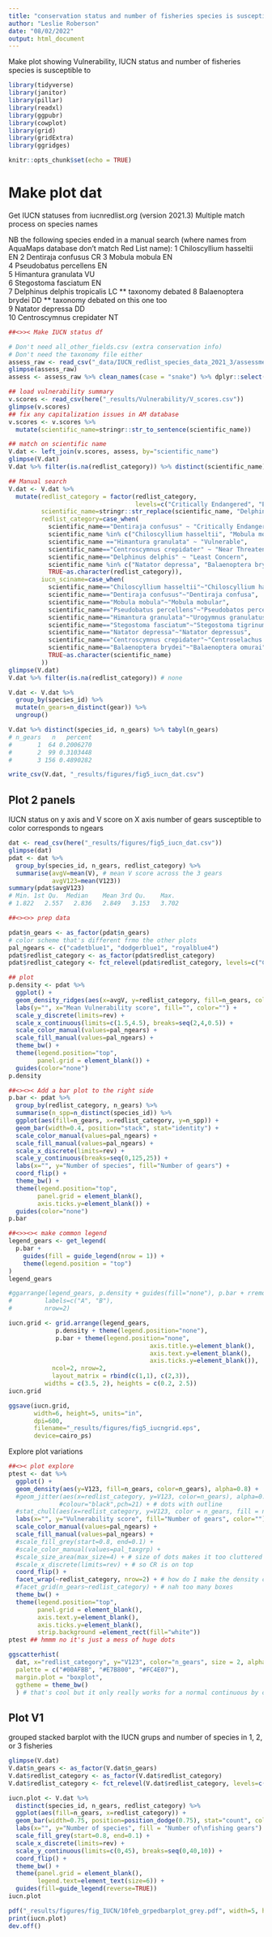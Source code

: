 ```yaml
---
title: "conservation status and number of fisheries species is susceptible to"
author: "Leslie Roberson"
date: "08/02/2022"
output: html_document
---
```


Make plot showing Vulnerability, IUCN status and number of fisheries species is susceptible to

```r

library(tidyverse)
library(janitor)
library(pillar)
library(readxl)
library(ggpubr)
library(cowplot)
library(grid)
library(gridExtra)
library(ggridges)

knitr::opts_chunk$set(echo = TRUE)
```

# Make plot dat

Get IUCN statuses from iucnredlist.org (version 2021.3)
Multiple match process on species names

NB the following species ended in a manual search (where names from AquaMaps database don't match Red List name):
 1 Chiloscyllium hasseltii     EN
 2 Dentiraja confusus         CR 
 3 Mobula mobula      EN         
 4 Pseudobatus percellens    EN  
 5 Himantura granulata     VU     
 6 Stegostoma fasciatum EN        
 7 Delphinus delphis tropicalis   LC  ** taxonomy debated
 8 Balaenoptera brydei      DD ** taxonomy debated on this one too   
 9 Natator depressa       DD         
10 Centroscymnus crepidater  NT  

```r

##<>>< Make IUCN status df

# Don't need all_other_fields.csv (extra conservation info)
# Don't need the taxonomy file either
assess_raw <- read_csv("_data/IUCN_redlist_species_data_2021_3/assessments.csv")
glimpse(assess_raw)
assess <- assess_raw %>% clean_names(case = "snake") %>% dplyr::select(c(internal_taxon_id, scientific_name, redlist_category))

## load vulnerability summary 
v.scores <- read_csv(here("_results/Vulnerability/V_scores.csv"))
glimpse(v.scores)
## fix any capitalization issues in AM database
v.scores <- v.scores %>%
  mutate(scientific_name=stringr::str_to_sentence(scientific_name))

## match on scientific name
V.dat <- left_join(v.scores, assess, by="scientific_name")
glimpse(V.dat)
V.dat %>% filter(is.na(redlist_category)) %>% distinct(scientific_name) # 10 unmatched

## Manual search
V.dat <- V.dat %>%
  mutate(redlist_category = factor(redlist_category, 
                                   levels=c("Critically Endangered", "Endangered", "Vulnerable", "Near Threatened", "Least Concern", "Data Deficient")),
         scientific_name=stringr::str_replace(scientific_name, "Delphinus delphis tropicalis", "Delphinus delphis"),
         redlist_category=case_when(
           scientific_name=="Dentiraja confusus" ~ "Critically Endangered",
           scientific_name %in% c("Chiloscyllium hasseltii", "Mobula mobula", "Pseudobatus percellens", "Stegostoma fasciatum") ~ "Endangered",
           scientific_name =="Himantura granulata" ~ "Vulnerable",
           scientific_name=="Centroscymnus crepidater" ~ "Near Threatened",
           scientific_name=="Delphinus delphis" ~ "Least Concern",
           scientific_name %in% c("Natator depressa", "Balaenoptera brydei") ~ "Data Deficient",
           TRUE~as.character(redlist_category)),
         iucn_sciname=case_when(
           scientific_name=="Chiloscyllium hasseltii"~"Chiloscyllium hasselti",
           scientific_name=="Dentiraja confusus"~"Dentiraja confusa",
           scientific_name=="Mobula mobula"~"Mobula mobular",
           scientific_name=="Pseudobatus percellens"~"Pseudobatos percellens",
           scientific_name=="Himantura granulata"~"Urogymnus granulatus",
           scientific_name=="Stegostoma fasciatum"~"Stegostoma tigrinum",
           scientific_name=="Natator depressa"~"Natator depressus",
           scientific_name=="Centroscymnus crepidater"~"Centroselachus crepidater",
           scientific_name=="Balaenoptera brydei"~"Balaenoptera omurai",
           TRUE~as.character(scientific_name)
         ))
glimpse(V.dat)
V.dat %>% filter(is.na(redlist_category)) # none

V.dat <- V.dat %>%
  group_by(species_id) %>%
  mutate(n_gears=n_distinct(gear)) %>%
  ungroup()

V.dat %>% distinct(species_id, n_gears) %>% tabyl(n_gears)
# n_gears   n   percent
#       1  64 0.2006270
#       2  99 0.3103448
#       3 156 0.4890282

write_csv(V.dat, "_results/figures/fig5_iucn_dat.csv")

```

## Plot 2 panels

IUCN status on y axis and V score on X axis 
number of gears susceptible to
color corresponds to ngears

```r

dat <- read_csv(here("_results/figures/fig5_iucn_dat.csv"))
glimpse(dat)
pdat <- dat %>% 
  group_by(species_id, n_gears, redlist_category) %>%
  summarise(avgV=mean(V), # mean V score across the 3 gears
            avgV123=mean(V123))
summary(pdat$avgV123)
# Min. 1st Qu.  Median    Mean 3rd Qu.    Max. 
# 1.822   2.557   2.836   2.849   3.153   3.702

##<><>> prep data

pdat$n_gears <- as_factor(pdat$n_gears)
# color scheme that's different frmo the other plots
pal_ngears <- c("cadetblue1", "dodgerblue1", "royalblue4")
pdat$redlist_category <- as_factor(pdat$redlist_category)
pdat$redlist_category <- fct_relevel(pdat$redlist_category, levels=c("Critically Endangered", "Endangered", "Vulnerable", "Near Threatened", "Least Concern", "pdata Deficient"))

## plot
p.density <- pdat %>%
  ggplot() +
  geom_density_ridges(aes(x=avgV, y=redlist_category, fill=n_gears, color=n_gears), alpha=0.75) +
  labs(y="", x="Mean Vulnerability score", fill="", color="") +
  scale_y_discrete(limits=rev) +
  scale_x_continuous(limits=c(1.5,4.5), breaks=seq(2,4,0.5)) +
  scale_color_manual(values=pal_ngears) + 
  scale_fill_manual(values=pal_ngears) + 
  theme_bw() +
  theme(legend.position="top",
        panel.grid = element_blank()) +
  guides(color="none")
p.density

##<><>< Add a bar plot to the right side
p.bar <- pdat %>%
  group_by(redlist_category, n_gears) %>%
  summarise(n_spp=n_distinct(species_id)) %>%
  ggplot(aes(fill=n_gears, x=redlist_category, y=n_spp)) +
  geom_bar(width=0.4, position="stack", stat="identity") +
  scale_color_manual(values=pal_ngears) + 
  scale_fill_manual(values=pal_ngears) + 
  scale_x_discrete(limits=rev) +
  scale_y_continuous(breaks=seq(0,125,25)) +
  labs(x="", y="Number of species", fill="Number of gears") +
  coord_flip() +
  theme_bw() +
  theme(legend.position="top",
        panel.grid = element_blank(),
        axis.ticks.y=element_blank()) +
  guides(color="none")
p.bar

##<>><>< make common legend
legend_gears <- get_legend(
  p.bar + 
    guides(fill = guide_legend(nrow = 1)) +
    theme(legend.position = "top")
)
legend_gears

#ggarrange(legend_gears, p.density + guides(fill="none"), p.bar + rremove("y.text") + guides(fill="none"),
#         labels=c("A", "B"),
#         nrow=2)

iucn.grid <- grid.arrange(legend_gears,
             p.density + theme(legend.position="none"),
             p.bar + theme(legend.position="none",
                                       axis.title.y=element_blank(),
                                       axis.text.y=element_blank(),
                                       axis.ticks.y=element_blank()),
            ncol=2, nrow=2,
            layout_matrix = rbind(c(1,1), c(2,3)),
          widths = c(3.5, 2), heights = c(0.2, 2.5))
iucn.grid

ggsave(iucn.grid,
       width=6, height=5, units="in",
       dpi=600,
       filename="_results/figures/fig5_iucngrid.eps",
       device=cairo_ps)

```

Explore plot variations

```r
##<>< plot explore
ptest <- dat %>%
  ggplot() +
  geom_density(aes(y=V123, fill=n_gears, color=n_gears), alpha=0.8) +
  #geom_jitter(aes(x=redlist_category, y=V123, color=n_gears), alpha=0.8) +
              #colour="black",pch=21) + # dots with outline
  #stat_chull(aes(x=redlist_category, y=V123, color = n_gears, fill = n_gears), alpha = 0.1, geom = "polygon") + # this would also be cool for just one scatterplot with lots of dots, to show groups
  labs(x="", y="Vulnerability score", fill="Number of gears", color="") +
  scale_color_manual(values=pal_ngears) + 
  scale_fill_manual(values=pal_ngears) + 
  #scale_fill_grey(start=0.8, end=0.1) +
  #scale_color_manual(values=pal_taxgrp) +
  #scale_size_area(max_size=4) + # size of dots makes it too cluttered
  #scale_x_discrete(limits=rev) + # so CR is on top
  coord_flip() +
  facet_wrap(~redlist_category, nrow=2) + # how do I make the density curves on 3 different levels so they're not overlapping?
  #facet_grid(n_gears~redlist_category) + # nah too many boxes
  theme_bw() +
  theme(legend.position="top",
        panel.grid = element_blank(),
        axis.text.y=element_blank(),
        axis.ticks.y=element_blank(),
        strip.background =element_rect(fill="white"))
ptest ## hmmm no it's just a mess of huge dots 

ggscatterhist(
  dat, x="redlist_category", y="V123", color="n_gears", size = 2, alpha = 0.6,
  palette = c("#00AFBB", "#E7B800", "#FC4E07"),
  margin.plot = "boxplot",
  ggtheme = theme_bw()
  ) # that's cool but it only really works for a normal continuous by continuous scatter

```

## Plot V1

grouped stacked barplot with the IUCN grups and number of species in 1, 2, or 3 fisheries

```r

glimpse(V.dat)
V.dat$n_gears <- as_factor(V.dat$n_gears)
V.dat$redlist_category <- as_factor(V.dat$redlist_category)
V.dat$redlist_category <- fct_relevel(V.dat$redlist_category, levels=c("Critically Endangered", "Endangered", "Vulnerable", "Near Threatened", "Least Concern", "Data Deficient"))

iucn.plot <- V.dat %>%
  distinct(species_id, n_gears, redlist_category) %>%
  ggplot(aes(fill=n_gears, x=redlist_category)) +
  geom_bar(width=0.75, position=position_dodge(0.75), stat="count", color="black", size=0.4) +
  labs(x="", y="Number of species", fill = "Number of\nfishing gears") +
  scale_fill_grey(start=0.8, end=0.1) +
  scale_x_discrete(limits=rev) +
  scale_y_continuous(limits=c(0,45), breaks=seq(0,40,10)) +
  coord_flip() +
  theme_bw() +
  theme(panel.grid = element_blank(),
        legend.text=element_text(size=6)) +
  guides(fill=guide_legend(reverse=TRUE))
iucn.plot

pdf("_results/figures/fig_IUCN/10feb_grpedbarplot_grey.pdf", width=5, height=2.5, bg="white")
print(iucn.plot)
dev.off()

```

